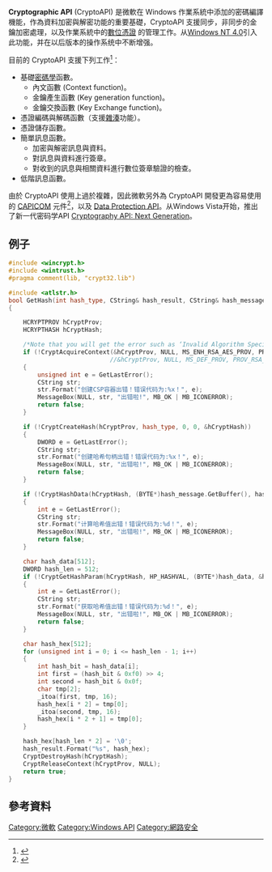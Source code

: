 {{noteTA|G1=IT}}'''Cryptographic API''' (CryptoAPI) 是微軟在 Windows 作業系統中添加的密碼編譯機能，作為資料加密與解密功能的重要基礎，CryptoAPI 支援同步，非同步的金鑰加密處理，以及作業系統中的[[數位憑證|數位憑證]] 的管理工作。从[[Windows_NT_4.0|Windows NT 4.0]]引入此功能，并在以后版本的操作系统中不断增强。

目前的 CryptoAPI 支援下列工作<ref>{{Cite web |url=http://msdn.microsoft.com/en-us/library/aa380239(VS.85).aspx |title=CryptoAPI System Architecture |accessdate=2008-09-01 |archive-date=2008-11-08 |archive-url=https://web.archive.org/web/20081108021813/http://msdn.microsoft.com/en-us/library/aa380239(VS.85).aspx |dead-url=no }}</ref>：

* 基礎[[密碼學|密碼學]]函數。
** 內文函數 (Context function)。
** 金鑰產生函數 (Key generation function)。
** 金鑰交換函數 (Key Exchange function)。
* 憑證編碼與解碼函數（支援[[雜湊|雜湊]]功能）。
* 憑證儲存函數。
* 簡單訊息函數。
** 加密與解密訊息與資料。
** 對訊息與資料進行簽章。
** 對收到的訊息與相關資料進行數位簽章驗證的檢查。
* 低階訊息函數。

由於 CryptoAPI 使用上過於複雜，因此微軟另外為 CryptoAPI 開發更為容易使用的 [[CAPICOM|CAPICOM]] 元件<ref>{{Cite web |url=http://msdn.microsoft.com/en-us/library/aa380260(VS.85).aspx |title=Cryptography, CryptoAPI, and CAPICOM |accessdate=2008-09-01 |archive-date=2008-10-26 |archive-url=https://web.archive.org/web/20081026130832/http://msdn.microsoft.com/en-us/library/aa380260(VS.85).aspx |dead-url=no }}</ref>，以及 [[Data_Protection_API|Data Protection API]]。从Windows Vista开始，推出了新一代密码学API  [[Cryptography_API:_Next_Generation|Cryptography API: Next Generation]]。
==例子==
<syntaxhighlight lang="cpp">
#include <wincrypt.h>
#include <wintrust.h>
#pragma comment(lib, "crypt32.lib")

#include <atlstr.h>
bool GetHash(int hash_type, CString& hash_result, CString& hash_message)
{

	HCRYPTPROV hCryptProv;
	HCRYPTHASH hCryptHash;

	/*Note that you will get the error such as ‘Invalid Algorithm Specified’ (Error Code: 0x80090008) when you try to replace the algorithm with CALG_SHA256, CALG_SHA384  or CALG_SHA512. Because these algorithms are not supported by Microsoft Base Cryptography Provider ( PROV_RSA_FULL ).   To fix this problem you need to use the provider as PROV_RSA_AES (Microsoft Enhanced RSA and AES Cryptographic Provider) in the  CryptAcquireContext function instead of PROV_RSA_FULL.*/
	if (!CryptAcquireContext(&hCryptProv, NULL, MS_ENH_RSA_AES_PROV, PROV_RSA_AES, 0))
		                    //&hCryptProv, NULL, MS_DEF_PROV, PROV_RSA_FULL, CRYPT_VERIFYCONTEXT))
	{
		unsigned int e = GetLastError();
		CString str;
		str.Format("创建CSP容器出错！错误代码为:%x！", e);
		MessageBox(NULL, str, "出错啦!", MB_OK | MB_ICONERROR);
		return false;
	}

	if (!CryptCreateHash(hCryptProv, hash_type, 0, 0, &hCryptHash))
	{
		DWORD e = GetLastError();
		CString str;
		str.Format("创建哈希句柄出错！错误代码为:%x！", e);
		MessageBox(NULL, str, "出错啦!", MB_OK | MB_ICONERROR);
		return false;
	}

	if (!CryptHashData(hCryptHash, (BYTE*)hash_message.GetBuffer(), hash_message.GetLength(), 0))
	{
		int e = GetLastError();
		CString str;
		str.Format("计算哈希值出错！错误代码为:%d！", e);
		MessageBox(NULL, str, "出错啦!", MB_OK | MB_ICONERROR);
		return false;
	}

	char hash_data[512];
	DWORD hash_len = 512;
	if (!CryptGetHashParam(hCryptHash, HP_HASHVAL, (BYTE*)hash_data, &hash_len, 0))
	{
		int e = GetLastError();
		CString str;
		str.Format("获取哈希值出错！错误代码为:%d！", e);
		MessageBox(NULL, str, "出错啦!", MB_OK | MB_ICONERROR);
		return false;
	}

	char hash_hex[512];
	for (unsigned int i = 0; i <= hash_len - 1; i++)
	{
		int hash_bit = hash_data[i];
		int first = (hash_bit & 0xf0) >> 4;
		int second = hash_bit & 0x0f;
		char tmp[2];
		_itoa(first, tmp, 16);
		hash_hex[i * 2] = tmp[0];
		_itoa(second, tmp, 16);
		hash_hex[i * 2 + 1] = tmp[0];
	}

	hash_hex[hash_len * 2] = '\0';
	hash_result.Format("%s", hash_hex);
	CryptDestroyHash(hCryptHash);
	CryptReleaseContext(hCryptProv, NULL);
	return true;
}
</syntaxhighlight>
== 參考資料 ==
<div class="references-small">
<references />
</div>

{{Microsoft APIs}}

[[Category:微軟|Category:微軟]]
[[Category:Windows_API|Category:Windows API]]
[[Category:網路安全|Category:網路安全]]